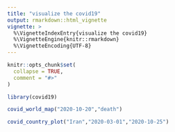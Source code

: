 ---
title: "visualize the covid19"
output: rmarkdown::html_vignette
vignette: >
  %\VignetteIndexEntry{visualize the covid19}
  %\VignetteEngine{knitr::rmarkdown}
  %\VignetteEncoding{UTF-8}
---

```{r, include = FALSE}
knitr::opts_chunk$set(
  collapse = TRUE,
  comment = "#>"
)
```

```{r setup}
library(covid19)

covid_world_map("2020-10-20","death")

covid_country_plot("Iran","2020-03-01","2020-10-25")
```
